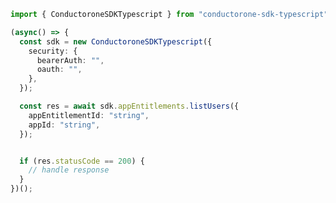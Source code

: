 ```typescript ListUsers.ts
import { ConductoroneSDKTypescript } from "conductorone-sdk-typescript";

(async() => {
  const sdk = new ConductoroneSDKTypescript({
    security: {
      bearerAuth: "",
      oauth: "",
    },
  });

  const res = await sdk.appEntitlements.listUsers({
    appEntitlementId: "string",
    appId: "string",
  });


  if (res.statusCode == 200) {
    // handle response
  }
})();
```
